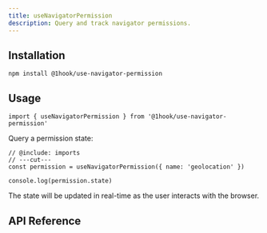 ```yaml
---
title: useNavigatorPermission
description: Query and track navigator permissions.
---
```


## Installation

```package-install
npm install @1hook/use-navigator-permission
```

## Usage

```tsx twoslash include imports
import { useNavigatorPermission } from '@1hook/use-navigator-permission'
```

Query a permission state:

```tsx twoslash
// @include: imports
// ---cut---
const permission = useNavigatorPermission({ name: 'geolocation' })

console.log(permission.state)
```

The state will be updated in real-time as the user interacts with the browser.

## API Reference

<AutoTypeTable
  name="UseNavigatorPermissionOptions"
  description="The options for the useNavigatorPermission hook."
  path="packages/use-navigator-permission/src/index.ts"
/>

<AutoTypeTable
  name="UseNavigatorPermissionReturn"
  description="The return value of the useNavigatorPermission hook."
  path="packages/use-navigator-permission/src/index.ts"
/>
